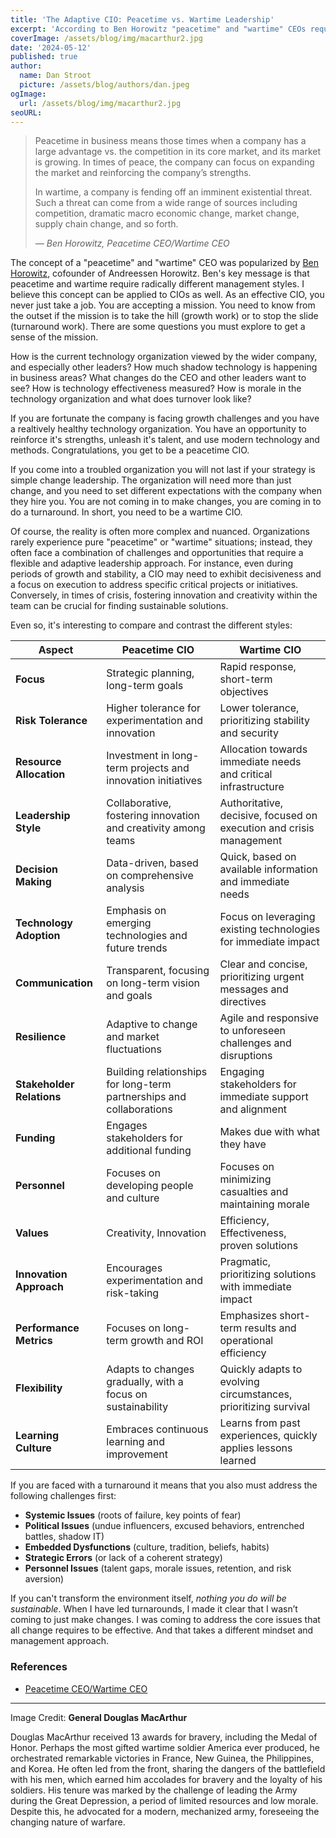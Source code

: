 ```yaml
---
title: 'The Adaptive CIO: Peacetime vs. Wartime Leadership'
excerpt: 'According to Ben Horowitz "peacetime" and "wartime" CEOs require radically different management styles. I believe this concept applies to CIOs as well. As an effective CIO, you never just take a job. You are accepting a mission.'
coverImage: /assets/blog/img/macarthur2.jpg
date: '2024-05-12'
published: true
author:
  name: Dan Stroot
  picture: /assets/blog/authors/dan.jpeg
ogImage:
  url: /assets/blog/img/macarthur2.jpg
seoURL:
---
```


> Peacetime in business means those times when a company has a large advantage vs. the competition in its core market, and its market is growing. In times of peace, the company can focus on expanding the market and reinforcing the company’s strengths.
>
> In wartime, a company is fending off an imminent existential threat. Such a threat can come from a wide range of sources including competition, dramatic macro economic change, market change, supply chain change, and so forth.
>
> <cite>&mdash; Ben Horowitz, Peacetime CEO/Wartime CEO</cite>

The concept of a "peacetime" and "wartime" CEO was popularized by [Ben Horowitz](https://a16z.com/author/ben-horowitz/), cofounder of Andreessen Horowitz. Ben's key message is that peacetime and wartime require radically different management styles. I believe this concept can be applied to CIOs as well. As an effective CIO, you never just take a job. You are accepting a mission. You need to know from the outset if the mission is to take the hill (growth work) or to stop the slide (turnaround work). There are some questions you must explore to get a sense of the mission.

How is the current technology organization viewed by the wider company, and especially other leaders? How much shadow technology is happening in business areas? What changes do the CEO and other leaders want to see? How is technology effectiveness measured? How is morale in the technology organization and what does turnover look like?

If you are fortunate the company is facing growth challenges and you have a realtively healthy technology organization. You have an opportunity to reinforce it's strengths, unleash it's talent, and use modern technology and methods. Congratulations, you get to be a peacetime CIO.

If you come into a troubled organization you will not last if your strategy is simple change leadership. The organization will need more than just change, and you need to set different expectations with the company when they hire you. You are not coming in to make changes, you are coming in to do a turnaround. In short, you need to be a wartime CIO.

Of course, the reality is often more complex and nuanced. Organizations rarely experience pure "peacetime" or "wartime" situations; instead, they often face a combination of challenges and opportunities that require a flexible and adaptive leadership approach. For instance, even during periods of growth and stability, a CIO may need to exhibit decisiveness and a focus on execution to address specific critical projects or initiatives. Conversely, in times of crisis, fostering innovation and creativity within the team can be crucial for finding sustainable solutions.

Even so, it's interesting to compare and contrast the different styles:

| Aspect                    | Peacetime CIO                                                        | Wartime CIO                                                         |
| ------------------------- | -------------------------------------------------------------------- | ------------------------------------------------------------------- |
| **Focus**                 | Strategic planning, long-term goals                                  | Rapid response, short-term objectives                               |
| **Risk Tolerance**        | Higher tolerance for experimentation and innovation                  | Lower tolerance, prioritizing stability and security                |
| **Resource Allocation**   | Investment in long-term projects and innovation initiatives          | Allocation towards immediate needs and critical infrastructure      |
| **Leadership Style**      | Collaborative, fostering innovation and creativity among teams       | Authoritative, decisive, focused on execution and crisis management |
| **Decision Making**       | Data-driven, based on comprehensive analysis                         | Quick, based on available information and immediate needs           |
| **Technology Adoption**   | Emphasis on emerging technologies and future trends                  | Focus on leveraging existing technologies for immediate impact      |
| **Communication**         | Transparent, focusing on long-term vision and goals                  | Clear and concise, prioritizing urgent messages and directives      |
| **Resilience**            | Adaptive to change and market fluctuations                           | Agile and responsive to unforeseen challenges and disruptions       |
| **Stakeholder Relations** | Building relationships for long-term partnerships and collaborations | Engaging stakeholders for immediate support and alignment           |
| **Funding**               | Engages stakeholders for additional funding                          | Makes due with what they have                                       |
| **Personnel**             | Focuses on developing people and culture                             | Focuses on minimizing casualties and maintaining morale             |
| **Values**                | Creativity, Innovation                                               | Efficiency, Effectiveness, proven solutions                         |
| **Innovation Approach**   | Encourages experimentation and risk-taking                           | Pragmatic, prioritizing solutions with immediate impact             |
| **Performance Metrics**   | Focuses on long-term growth and ROI                                  | Emphasizes short-term results and operational efficiency            |
| **Flexibility**           | Adapts to changes gradually, with a focus on sustainability          | Quickly adapts to evolving circumstances, prioritizing survival     |
| **Learning Culture**      | Embraces continuous learning and improvement                         | Learns from past experiences, quickly applies lessons learned       |

If you are faced with a turnaround it means that you also must address the following challenges first:

- **Systemic Issues** (roots of failure, key points of fear)
- **Political Issues** (undue influencers, excused behaviors, entrenched battles, shadow IT)
- **Embedded Dysfunctions** (culture, tradition, beliefs, habits)
- **Strategic Errors** (or lack of a coherent strategy)
- **Personnel Issues** (talent gaps, morale issues, retention, and risk aversion)

If you can't transform the environment itself, _nothing you do will be sustainable_. When I have led turnarounds, I made it clear that I wasn’t coming to just make changes. I was coming to address the core issues that all change requires to be effective. And that takes a different mindset and management approach.

### References

- [Peacetime CEO/Wartime CEO](https://a16z.com/peacetime-ceo-wartime-ceo/)

---

Image Credit: **General Douglas MacArthur**

<span className="text-sm">
  Douglas MacArthur received 13 awards for bravery, including the Medal of
  Honor. Perhaps the most gifted wartime soldier America ever produced, he
  orchestrated remarkable victories in France, New Guinea, the Philippines, and
  Korea. He often led from the front, sharing the dangers of the battlefield
  with his men, which earned him accolades for bravery and the loyalty of his
  soldiers. His tenure was marked by the challenge of leading the Army during
  the Great Depression, a period of limited resources and low morale. Despite
  this, he advocated for a modern, mechanized army, foreseeing the changing
  nature of warfare.
</span>
